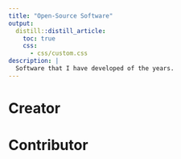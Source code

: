 ```yaml
---
title: "Open-Source Software"
output:
  distill::distill_article:
    toc: true
    css:
      - css/custom.css
description: |
  Software that I have developed of the years.
---
```


# Creator



# Contributor